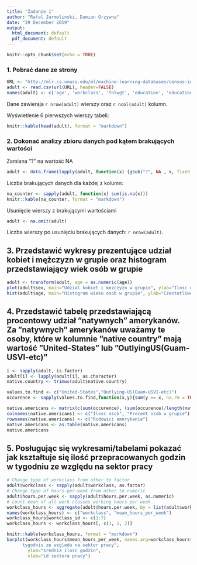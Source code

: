 ```yaml
---
title: "Zadanie 1"
author: "Rafal Jarmolinski, Damian Grzywna"
date: "29 December 2019"
output:
  html_document: default
  pdf_document: default
---
```


```r
knitr::opts_chunk$set(echo = TRUE)
```


### 1. Pobrać dane ze strony
```r
URL <- "http://mlr.cs.umass.edu/ml/machine-learning-databases/census-income/census-income.data"
adult <- read.csv(url(URL), header=FALSE)
names(adult) <- c('age', 'workclass', 'fnlwgt', 'education', 'education-num', 'marital-status', 'occupation', 'relationship', 'race', 'sex', 'capital-gain', 'capital-loss', 'hours-per-week', 'native-country', 'class')
```

Dane zawieraja `r nrow(adult)` wierszy oraz `r ncol(adult)` kolumn.

Wyświetlenie 6 pierwszych wierszy tabeli:

```r
knitr::kable(head(adult), format = "markdown")
```

### 2. Dokonać analizy zbioru danych pod kątem brakujących wartości

Zamiana "?" na wartość NA
```r
adult <- data.frame(lapply(adult, function(x) {gsub("?", NA , x, fixed = TRUE)}))
```

Liczba brakujących danych dla każdej z kolumn:
```r
na_counter <- sapply(adult, function(x) sum(is.na(x)))
knitr::kable(na_counter, format = "markdown")
```

Usunięcie wierszy z brakującymi wartościami
```r
adult <- na.omit(adult)
```
Liczba wierszy po usunięciu brakujących danych: `r nrow(adult)`.

## 3. Przedstawić wykresy prezentujące udział kobiet i mężczyzn w grupie oraz histogram przedstawiający wiek osób w grupie
```r
adult <- transform(adult, age = as.numeric(age))
plot(adult$sex, main="Udzial kobiet i mezczyzn w grupie", ylab="Ilosc osob", xlab="Plec")
hist(adult$age, main="Histogram wieku osob w grupie", ylab="Czestotliwosc", xlab="Wiek")
```

## 4. Przedstawić tabelę przedstawiającą procentowy udział ”natywnych” amerykanów. Za ”natywnych” amerykanów uważamy te osoby, które w kolumnie ”native country” mają wartość ”United-States” lub ”OutlyingUS(Guam-USVI-etc)”
```r
i <- sapply(adult, is.factor)
adult[i] <- lapply(adult[i], as.character)
native.country <- trimws(adult$native.country)

values.to.find <- c("United-States","Outlying-US(Guam-USVI-etc)")
occurence <- sapply(values.to.find,function(x,y){sum(y == x, na.rm = TRUE)}, native.country)

native.americans <- matrix(c(sum(occurence), (sum(occurence)/length(native.country))*100), ncol=2, byrow=TRUE)
colnames(native.americans) <- c("Ilosc osob", "Procent osob w grupie")
rownames(native.americans) <- c("Rodowici amerykanie")
native.americans <- as.table(native.americans)
native.americans
```

## 5. Posługując się wykresami/tabelami pokazać jak kształtuje się ilość przepracowanych godzin w tygodniu ze względu na sektor pracy
```r
# Change type of workclass from other to factor
adult$workclass <- sapply(adult$workclass, as.factor)
# Change type of hours-per-week from other to numeric
adult$hours.per.week <- sapply(adult$hours.per.week, as.numeric)
# count mean of all work classes working hours per week 
workclass_hours <- aggregate(adult$hours.per.week, by = list(adult$workclass), mean)
names(workclass_hours) <- c("workclass", "mean_hours_per_week")
workclass_hours$workclass_id <- c(1:7)
workclass_hours <- workclass_hours[, c(3, 1, 2)]
```

```r
knitr::kable(workclass_hours, format = "markdown")
barplot(workclass_hours$mean_hours_per_week, names.arg=workclass_hours$workclass_id,  col="#69b3a2", main="Srednia ilosc przepracowanych godzin w 
      tygodniu ze wzgledu na sektor pracy",
        ylab="srednia ilosc godzin", 
        xlab="id sektora pracy")  

```